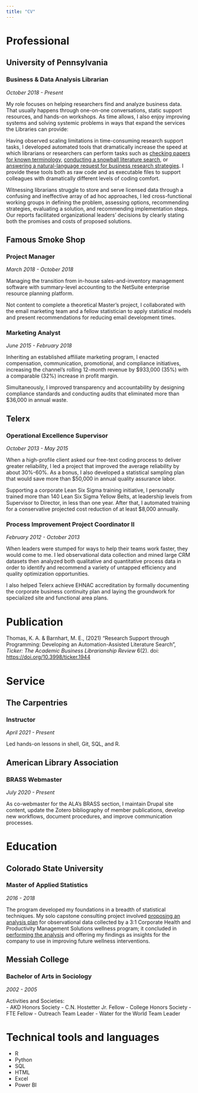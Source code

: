 ```yaml
---
title: "CV"
---
```


# Professional

## University of Pennsylvania

### Business & Data Analysis Librarian

*October 2018 - Present*

My role focuses on helping researchers find and analyze business data. That usually happens through one-on-one conversations, static support resources, and hands-on workshops. As time allows, I also enjoy improving systems and solving systemic problems in ways that expand the services the Libraries can provide:

Having observed scaling limitations in time-consuming research support tasks, I developed automated tools that dramatically increase the speed at which librarians or researchers can perform tasks such as [checking papers for known terminology](https://github.com/kevinathom/term-screener), [conducting a snowball literature search](https://github.com/kevinathom/Snowballer), or [answering a natural-language request for business research strategies](https://github.com/kevinathom/lipp-faq-rag). I provide these tools both as raw code and as executable files to support colleagues with dramatically different levels of coding comfort.

Witnessing librarians struggle to store and serve licensed data through a confusing and ineffective array of ad hoc approaches, I led cross-functional working groups in defining the problem, assessing options, recommending strategies, evaluating a solution, and recommending implementation steps. Our reports facilitated organizational leaders' decisions by clearly stating both the promises and costs of proposed solutions.

## Famous Smoke Shop

### Project Manager

*March 2018 - October 2018*

Managing the transition from in-house sales-and-inventory management software with summary-level accounting to the NetSuite enterprise resource planning platform.

Not content to complete a theoretical Master's project, I collaborated with the email marketing team and a fellow statistician to apply statistical models and present recommendations for reducing email development times.

### Marketing Analyst

*June 2015 - February 2018*

Inheriting an established affiliate marketing program, I enacted compensation, communication, promotional, and compliance initiatives, increasing the channel's rolling 12-month revenue by $933,000 (35%) with a comparable (32%) increase in profit margin.

Simultaneously, I improved transparency and accountability by designing compliance standards and conducting audits that eliminated more than $36,000 in annual waste.

## Telerx

### Operational Excellence Supervisor

*October 2013 - May 2015*

When a high-profile client asked our free-text coding process to deliver greater reliability, I led a project that improved the average reliability by about 30%-60%. As a bonus, I also developed a statistical sampling plan that would save more than $50,000 in annual quality assurance labor.

Supporting a corporate Lean Six Sigma training initiative, I personally trained more than 140 Lean Six Sigma Yellow Belts, at leadership levels from Supervisor to Director, in less than one year. After that, I automated training for a conservative projected cost reduction of at least $8,000 annually.

### Process Improvement Project Coordinator II

*February 2012 - October 2013*

When leaders were stumped for ways to help their teams work faster, they would come to me. I led observational data collection and mined large CRM datasets then analyzed both qualitative and quantitative process data in order to identify and recommend a variety of untapped efficiency and quality optimization opportunities.

I also helped Telerx achieve EHNAC accreditation by formally documenting the corporate business continuity plan and laying the groundwork for specialized site and functional area plans.

# Publication

Thomas, K. A. & Barnhart, M. E., (2021) “Research Support through Programming: Developing an Automation-Assisted Literature Search”, *Ticker: The Academic Business Librarianship Review* 6(2). doi: [https://doi.org/10.3998/ticker.1944](https://doi.org/10.3998/ticker.1944)

# Service

## The Carpentries

### Instructor

*April 2021 - Present*

Led hands-on lessons in shell, Git, SQL, and R.

## American Library Association

### BRASS Webmaster

*July 2020 - Present*

As co-webmaster for the ALA's BRASS section, I maintain Drupal site content, update the Zotero bibliography of member publications, develop new workflows, document procedures, and improve communication processes.

# Education

## Colorado State University

### Master of Applied Statistics

*2016 - 2018*

The program developed my foundations in a breadth of statistical techniques. My solo capstone consulting project involved [proposing an analysis plan](/assets/2018-Plan-RockSolid-KAT.pdf) for observational data collected by a 3:1 Corporate Health and Productivity Management Solutions wellness program; it concluded in [performing the analysis](/assets/2018-Analysis-RockSolid-KAT.pdf) and offering my findings as insights for the company to use in improving future wellness interventions.

## Messiah College

### Bachelor of Arts in Sociology

*2002 - 2005*

Activities and Societies:  
- AKD Honors Society
- C.N. Hostetter Jr. Fellow
- College Honors Society
- FTE Fellow
- Outreach Team Leader
- Water for the World Team Leader

# Technical tools and languages

- R
- Python
- SQL
- HTML
- Excel
- Power BI
